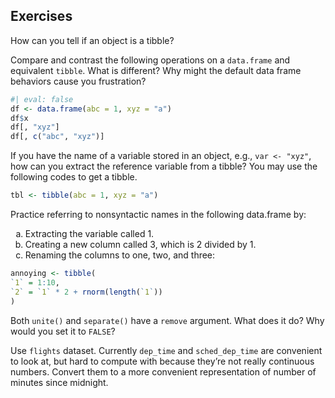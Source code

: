 ## Exercises


::: {#exr-}
How can you tell if an object is a tibble?
:::



::: {#exr-}
Compare and contrast the following operations on a `data.frame` and equivalent `tibble`. What is different? Why might the default data frame behaviors cause you frustration?

```r
#| eval: false
df <- data.frame(abc = 1, xyz = "a")
df$x
df[, "xyz"]
df[, c("abc", "xyz")]

```


:::



::: {#exr-}
If you have the name of a variable stored in an object, e.g., `var <- "xyz"`, how can you extract the reference variable from a tibble? You may use the following codes to get a tibble.

```r
tbl <- tibble(abc = 1, xyz = "a")
```

:::


::: {#exr-}
Practice referring to nonsyntactic names in the following data.frame by:

a. Extracting the variable called 1.
b. Creating a new column called 3, which is 2 divided by 1.
c. Renaming the columns to one, two, and three:

```r
annoying <- tibble(
`1` = 1:10,
`2` = `1` * 2 + rnorm(length(`1`))
)
```
:::




::: {#exr-}
Both `unite()` and `separate()` have a `remove` argument. What does it do? Why would you set it to `FALSE`?

:::



::: {#exr-}
Use `flights` dataset. Currently `dep_time` and `sched_dep_time` are convenient to look at, but hard to compute with because they’re not really continuous numbers. Convert them to a more convenient representation of number of minutes since midnight.
:::